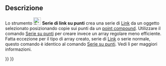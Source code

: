 <languages/>

{{Docnav/it
|[[Draft_PointArray/it|Serie su punti]]
|[[Draft_Edit/it|Modifica]]
|[[Draft_Workbench/it|Draft]]
|IconL=Draft_PointArray.svg
|IconR=Draft_Edit.svg
|IconC=Workbench_Draft.svg
}}

{{GuiCommand/it
|Name=Draft_PointLinkArray
|Name/it=Draft Serie di link su punti
|MenuLocation=Modifiche → Strumenti serie → Serie di link su punti
|Workbenches=[[Draft_Workbench/it|Draft]]
|Version=0.19
|SeeAlso=[[Draft_OrthoArray/it|Draft Serie ortogonale]], [[Draft_PolarArray/it|Draft Serie polare]], [[Draft_CircularArray/it|Serie circolare]], [[Draft_PathArray/it|Draft Serie su tracciato]], [[Draft_PathLinkArray/it|Draft Serie di link su tracciato]],  [[Draft_PointArray/it|Draft Serie su punti]]
}}

<span id="Description"></span>
==Descrizione==

Lo strumento [[Image:Draft_PointLinkArray.svg|24px]] '''Serie di link su punti''' crea una serie di [[App_Link/it|Link]] da un oggetto selezionato posizionando copie sui punti da un [[Draft_PointArray#Point_compound|point compound]]. Utilizzare il comando [[Draft_PointArray/it|Serie su punti]] per creare invece un array regolare meno efficiente. Fatta eccezione per il tipo di array creato, serie di [[App_Link/it|Link]] o serie normale, questo comando è identico al comando [[Draft_PointArray/it|Serie su punti]]. Vedi lì per maggiori informazioni.


{{Docnav/it
|[[Draft_PointArray/it|Serie su punti]]
|[[Draft_Edit/it|Modifica]]
|[[Draft_Workbench/it|Draft]]
|IconL=Draft_PointArray.svg
|IconR=Draft_Edit.svg
|IconC=Workbench_Draft.svg
}}

{{Draft Tools navi{{#translation:}}}}
{{Userdocnavi{{#translation:}}}}
